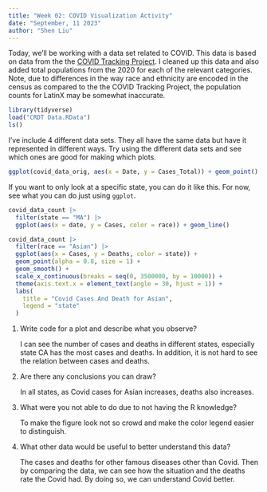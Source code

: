 ```yaml
---
title: "Week 02: COVID Visualization Activity"
date: "September, 11 2023"
author: "Shen Liu"
---
```


Today, we'll be working with a data set related to COVID.
This data is based on data from the the [COVID Tracking Project](https://covidtracking.com/).
I cleaned up this data and also added total populations from the 2020 for each of the relevant categories.
Note, due to differences in the way race and ethnicity are encoded in the census as compared to the the COVID Tracking Project, the population counts for LatinX may be somewhat inaccurate.

```r
library(tidyverse)
load("CRDT Data.RData")
ls()
```

I've include 4 different data sets.
They all have the same data but have it represented in different ways.
Try using the different data sets and see which ones are good for making which plots.


```r
ggplot(covid_data_orig, aes(x = Date, y = Cases_Total)) + geom_point()
```



If you want to only look at a specific state, you can do it like this.
For now, see what you can do just using `ggplot`.

```r
covid_data_count |> 
  filter(state == "MA") |> 
  ggplot(aes(x = date, y = Cases, color = race)) + geom_line()
```
```r
covid_data_count |> 
  filter(race == "Asian") |>
  ggplot(aes(x = Cases, y = Deaths, color = state)) + 
  geom_point(alpha = 0.8, size = 1) +
  geom_smooth() + 
  scale_x_continuous(breaks = seq(0, 3500000, by = 10000)) +
  theme(axis.text.x = element_text(angle = 30, hjust = 1)) + 
  labs(
    title = "Covid Cases And Death for Asian",
    legend = "state"
  )
```

1. Write code for a plot and describe what you observe?

   I can see the number of cases and deaths in different states, especially state CA has the most cases and deaths. In addition, it is not hard to see the relation between cases and deaths.
   
2. Are there any conclusions you can draw?

   In all states, as Covid cases for Asian increases, deaths also increases.
   
3. What were you not able to do due to not having the R knowledge?

   To make the figure look not so crowd and make the color legend easier to distinguish.
   
4. What other data would be useful to better understand this data?

   The cases and deaths for other famous diseases other than Covid. Then by comparing the data, we can see how the situation and the deaths rate the Covid had. By doing so, we can understand Covid better.

